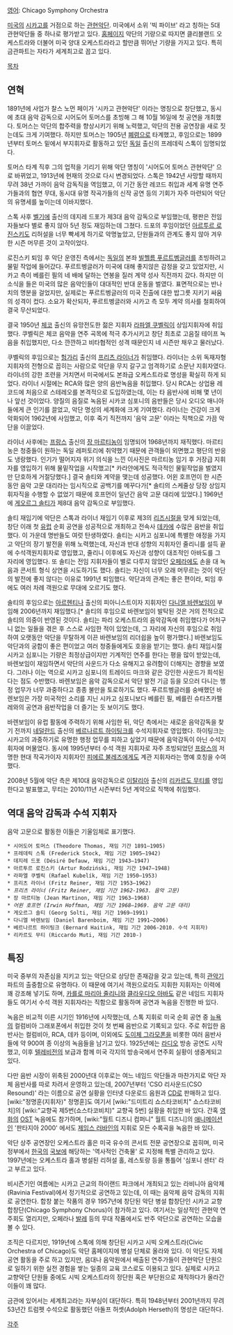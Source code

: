 [[영어]]: Chicago Symphony Orchestra

[[미국]]의 [[시카고]]를 거점으로 하는 [[관현악단]]. 미국에서 소위 '빅 파이브' 라고 칭하는 5대 관현악단들 중 하나로 평가받고 있다. [http://www.cso.org/ 홈페이지] 악단의 기량으로 따지면 클리블랜드 오케스트라와 더불어 미국 양대 오케스트라라고 할만큼 뛰어난 기량을 가지고 있다. 특히 금관파트는 자타가 세계최고로 꼽고 있다.

[[목차]]

== 연혁 ==
1891년에 사업가 찰스 노먼 페이가 '시카고 관현악단' 이라는 명칭으로 창단했고, 동시에 초대 음악 감독으로 시어도어 토머스를 초빙해 그 해 10월 16일에 첫 공연을 개최했다. 토머스는 악단의 합주력을 향상시키기 위해 노력했고, 악단의 전용 공연장을 새로 짓는데도 크게 기여했다. 하지만 토머스는 1905년 [[폐렴]]으로 타계했고, 후임으로는 1899년부터 토머스 밑에서 부지휘자로 활동하고 있던 [[독일]] 출신의 프레데릭 스톡이 임명되었다.

토머스 타계 직후 그의 업적을 기리기 위해 악단 명칭이 '시어도어 토머스 관현악단' 으로 바뀌었고, 1913년에 현재의 것으로 다시 변경되었다. 스톡은 1942년 사망할 때까지 무려 38년 가까이 음악 감독직을 역임했고, 이 기간 동안 레코드 취입과 세계 유명 연주가들과의 협연 무대, 동시대 유명 작곡가들의 신작 공연 등의 기회가 자주 마련되어 악단의 유명세를 높이는데 이바지했다. 

스톡 사후 [[벨기에]] 출신의 데지레 드포가 제3대 음악 감독으로 부임했는데, 평판은 전임자들보다 별로 좋지 않아 5년 정도 재임하는데 그쳤다. 드포의 후임이었던 [[아르투르 로진스키]]도 리허설을 너무 빡세게 하기로 악명높았고, 단원들과의 관계도 좋지 않아 겨우 한 시즌 머무른 것이 고작이었다.

로진스키 퇴임 후 악단 운영진 측에서는 [[독일]]의 본좌 [[빌헬름 푸르트벵글러]]를 초빙하려고 물밑 작업에 들어갔다. 푸르트벵글러가 미국에 대해 좋지않은 감정을 갖고 있었지만, 시카고 측이 베를린 필의 네 배에 달하는 연봉을 질러 계약 성사 직전까지 갔다. 하지만 이 소식을 들은 미국의 많은 음악인들이 대대적인 반대 운동을 벌였다. 표면적으로는 반나치의 명분을 걸었지만, 실제로는 푸르트벵글러의 미국 진출에 대한 밥그릇 지키기 싸움의 성격이 컸다. 소요가 확산되자, 푸르트벵글러와 시카고 측 모두 계약 의사를 철회하여 결국 무산되었다.

결국 1950년 [[체코]] 출신의 유망전도한 젊은 지휘자 [[라파엘 쿠벨릭]]이 상임지휘자에 취임했다. 쿠벨릭은 체코 음악을 연주 곡목에 적극 추가시키고 창단 최초로 고음질 테이프 녹음을 취입했지만, 다소 깐깐하고 비타협적인 성격 때문인지 네 시즌만 채우고 물러났다.

쿠벨릭의 후임으로는 [[헝가리]] 출신의 [[프리츠 라이너]]가 취임했다. 라이너는 소위 독재자형 지휘자의 전형으로 꼽히는 사람으로 악단을 무지 갈구고 엄격하기로 소문난 지휘자였다. 라이너의 강한 조련을 거치면서 미국에서도 본좌급 오케스트라로 명성을 확실히 하게 되었다. 라이너 시절에는 RCA와 많은 양의 음반녹음을 취입했다. 당시 RCA는 상업용 레코드에 처음으로 스테레오를 본격적으로 도입하였는데, 이는 타 음반사에 비해 몇 년이나 앞선 것이었다. 양질의 음질로 녹음된 시카코 심포니의 음반들은 당시 오디오 매니아들에게 큰 인기를 끌었고, 악단 명성의 세계화에 크게 기여했다. 라이너는 건강이 크게 악화되어 1962년에 사임했고, 이후 죽기 직전까지 '음악 고문' 이라는 직책으로 가끔 악단을 이끌었다. 

라이너 사후에는 [[프랑스]] 출신의 [[장 마르티농]]이 임명되어 1968년까지 재직했다. 마르티농은 청중들이 원하는 독일 레퍼토리에 취약했기 때문에 관객들이 외면했고 평단의 반응도 냉랑했다. 인기가 떨어지자 위기 의식을 느낀 이사진은 마르티농 임기 후 거장급 지휘자를 영입하기 위해 물밑작업을 시작했고[* 카라얀에게도 적극적인 물밑작업을 벌였지만 단호하게 거절당했다.] 결국 솔티와 계약을 맺는데 성공했다. 어윈 호프먼이 한 시즌 동안 음악 고문 대리라는 임시직으로 공백기를 메꾸다가[* 솔티의 스케줄상 당장 상임지휘자직을 수행할 수 없었기 때문에 호프먼이 일년간 음악 고문 대리에 있었다.] 1969년에 [[게오르그 솔티]]가 제8대 음악 감독으로 부임했다.

솔티 재임기에 악단은 스톡과 라이너 재임기 이후로 제3의 [[리즈시절]]을 맞게 되었는데, 창단 이래 첫 [[유럽]] 순회 공연을 성공적으로 개최하고 전속사 [[데카]]에 수많은 음반을 취입했다. 이 가운데 명반들도 여럿 탄생하였다. 솔티는 시카고 심포니에 특별한 애정을 가지고 악단의 장기 발전을 위해 노력했는데, 자신과 반대 성향의 지휘자인 줄리니를 설득 끝에 수석객원지휘자로 영입했고, 줄리니 이후에도 자신과 성향이 대조적인 아바도를 그 자리에 영입했다. 또 솔티는 전임 지휘자들이 별로 다루지 않았던 [[오페라]]에도 손을 대 녹음과 콘서트 형식 상연을 시도하기도 했다. 솔티는 자신이 너무 오래 머무르는 것이 악단의 발전에 좋지 않다는 이유로 1991년 퇴임했다. 악단과의 관계는 좋은 편이라, 퇴임 후에도 여러 차례 객원으로 무대에 오르기도 했다.

솔티의 후임으로는 [[아르헨티나]] 출신의 피아니스트이자 지휘자인 [[다니엘 바렌보임]]이 부임해 2006년까지 재임했다.[* 솔티의 후임으로 바렌보임이 발탁된 것은 거의 전적으로 솔티의 의중이 반영된 것이다. 솔티는 파리 오케스트라의 음악감독에 취임했다가 어처구니 없는 일들을 겪은 후 스스로 사임한 적이 있었는데, 그 자리에 자신의 후임으로 취임하여 오랫동안 악단을 무탈하게 이끈 바렌보임의 리더쉽을 높이 평가했다.] 바렌보임도 악단과의 궁합이 좋은 편이었고 여러 청중들에게도 호응을 받기는 했다. 솔티 재임시절 시카고 심포니는 기량은 최정상급이지만 기계적인 연주를 한다는 평을 많이 받았는데, 바렌보임이 재임하면서 악단의 사운드가 다소 유해지고 유려함이 더해지는 경향을 보였다. 그러나 이는 역으로 시카고 심포니의 트레이드 마크와 같은 강인한 사운드가 희석된다는 점도 수반했다. 바렌보임은 음악 감독으로서 악단 발전 기금 등을 모으러 다니는 행정 업무가 너무 과중하다고 종종 불만을 토로하기도 했다. 푸르트벵글러를 숭배했던 바렌보임은 가장 미국적인 소리를 지닌 시카고 심포니보다 베를린 필, 베를린 슈타츠카펠레와의 공연과 음반작업을 더 즐기는 듯 보이기도 했다.

바렌보임이 유럽 활동에 주력하기 위해 사임한 뒤, 악단 측에서는 새로운 음악감독을 찾기 전까지 [[네덜란드]] 출신의 [[베르나르트 하이팅크]]를 수석지휘자로 영입했다. 하이팅크는 시카고의 과중하기로 유명한 행정 업무를 피하고 싶었기 때문에 음악감독이 아닌 수석지휘자에 머물었다. 동시에 1995년부터 수석 객원 지휘자로 자주 초빙되었던 [[프랑스]]의 저명한 현대 작곡가이자 지휘자인 [[피에르 불레즈]]에게도 계관 지휘자라는 명예 호칭을 수여했다.

2008년 5월에 악단 측은 제10대 음악감독으로 [[이탈리아]] 출신의 [[리카르도 무티]]를 영입한다고 발표했고, 무티는 2010/11년 시즌부터 5년 계약으로 직책에 취임했다.

== 역대 음악 감독과 수석 지휘자 ==
음악 고문으로 활동한 이들은 기울임체로 표기했다.

 * 시어도어 토머스 (Theodore Thomas, 재임 기간 1891–1905)
 * 프레데릭 스톡 (Frederick Stock, 재임 기간 1905–1942)
 * 데지레 드포 (Désiré Defauw, 재임 기간 1943–1947)
 * 아르투르 로진스키 (Artur Rodziński, 재임 기간 1947–1948)
 * 라파엘 쿠벨릭 (Rafael Kubelík, 재임 기간 1950–1953)
 * 프리츠 라이너 (Fritz Reiner, 재임 기간 1953–1962)
 * ''프리츠 라이너 (Fritz Reiner, 재임 기간 1962-1963. 음악 고문)''
 * 장 마르티농 (Jean Martinon, 재임 기간 1963–1968)
 * ''어윈 호프먼 (Irwin Hoffman, 재임 기간 1968–1969. 음악 고문 대리)''
 * 게오르그 솔티 (Georg Solti, 재임 기간 1969–1991)
 * 다니엘 바렌보임 (Daniel Barenboim, 재임 기간 1991–2006)
 * 베르나르트 하이팅크 (Bernard Haitink, 재임 기간 2006-2010. 수석 지휘자)
 * 리카르도 무티 (Riccardo Muti, 재임 기간 2010-)

== 특징 ==
미국 중부의 자존심을 지키고 있는 악단으로 상당한 존재감을 갖고 있는데, 특히 [[관악기]] 파트의 출중함으로 유명하다. 이 때문에 여기서 객원으로라도 지휘한 지휘자는 이력에 꽤 강조해 넣기도 하며, [[카를로 마리아 줄리니]]와 [[클라우디오 아바도]] 같은 네임드 지휘자들도 여기서 수석 객원 지휘자라는 직함으로 활동하며 공연과 녹음을 진행한 바 있다.

녹음은 비교적 이른 시기인 1916년에 시작했는데, 스톡 지휘로 미국 순회 공연 중 [[뉴욕]]의 컬럼비아 그래포폰에서 취입한 것이 첫 번째 음반으로 기록되고 있다. 주로 취입한 음반사는 컬럼비아, RCA, 데카 등이며, 이외에도 [[도이체 그라모폰]]을 비롯한 여러 음반사들에 약 900여 종 이상의 녹음들을 남기고 있다. 1925년에는 [[라디오]] 방송 공연도 시작했고, 이후 [[텔레비전]]의 보급과 함께 미국 각지의 방송국에서 연주회 실황이 생중계되고 있다.

다만 음반 시장이 위축된 2000년대 이후로는 여느 네임드 악단들과 마찬가지로 악단 자체 음반사를 따로 차려서 운영하고 있는데, 2007년부터 'CSO 리사운드(CSO Resound)' 라는 이름으로 공연 실황을 인터넷 다운로드 음원과 [[CD]]로 판매하고 있다. [wiki:"정명훈(지휘자)" 정명훈]도 여기서 [wiki:"드미트리 쇼스타코비치" 쇼스타코비치]의 [wiki:"교향곡 제5번(쇼스타코비치)" 교향곡 5번] 실황을 취입한 바 있다. 간혹 [[영화]]의 [[OST]] 녹음에도 참가하며, [wiki:"월트 디즈니 컴퍼니" 월트 디즈니]의 [[애니메이션]]인 '판타지아 2000' 에서도 [[제임스 러바인]]의 지휘로 모든 수록곡을 녹음한 바 있다. 

악단 상주 공연장인 오케스트라 홀은 미국 유수의 콘서트 전문 공연장으로 꼽히며, 미국 정부에서 [[한국]]의 [[국보]]에 해당하는 '역사적인 건축물' 로 지정해 특별 관리하고 있다. 1997년에는 오케스트라 홀과 병설된 리허설 홀, 레스토랑 등을 통틀어 '심포니 센터' 라고 부르고 있다.

비시즌기인 여름에는 시카고 근교의 하이랜드 파크에서 개최되고 있는 라비니아 음악제(Ravinia Festival)에서 정기적으로 공연하고 있는데, 이 때는 음악제 음악 감독의 지휘로 공연한다. 합창 붙는 작품의 경우 1957년에 창단된 악단 병설 합창단인 시카고 교향 합창단(Chicago Symphony Chorus)이 참가하고 있다. 여기서는 일상적인 관현악 연주회도 열리지만, 오페라나 [[발레]] 등의 무대 작품에서도 반주 악단으로 공연하는 모습을 볼 수 있다.

조직은 다르지만, 1919년에 스톡에 의해 창단된 시카고 시빅 오케스트라(Civic Orchestra of Chicago)도 악단 홈페이지에 병설 단체로 올라와 있다. 이 악단도 자체 공연 활동을 주로 하고 있지만, 음대나 음악원에서 배출된 연주가들이 관현악단 단원으로 일하기 위한 실전 경험을 쌓는 일종의 교육 코스로도 이용되고 있다. 실제로 시카고 교향악단 단원들 중에도 시빅 오케스트라의 정단원 혹은 부단원으로 재직하다가 올라간 이들이 꽤 많다.

금관에 있어서는 세계최고라는 자부심이 대단하다. 특히 1948년부터 2001년까지 무려 53년간 트럼펫 수석으로 활동했던 아돌프 허솃(Adolph Herseth)의 명성은 대단하다.

[[각주]]

